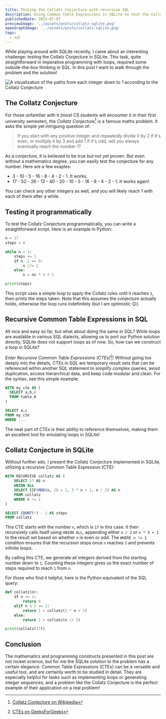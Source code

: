 ```yaml
---
title: Testing the Collatz Conjecture with recursive SQL
description: Using Common Table Expressions in SQLite to test the Collatz Conjecture
publishedDate: 2025-07-07
previewImage: '../assets/posts/collatz-sqlite.png'
openGraphImage: '../assets/posts/collatz-sqlite.png'
tags:
  - sql
---
```


While playing around with SQLite recently, I came about an interesting challenge: testing the Collatz Conjecture in SQLite. This task, quite straightforward in imperative programming with loops, required some outside-the-box thinking in SQL. In this post I want to walk through the problem and the solution!


<Image src={PreviewImage} class="sm:w-2/3 w-4/5 my-0 mx-auto" data-img-embed alt="A visualization of the paths from each integer down to 1 according to the Collatz Conjecture" loading="eager"/>

## The Collatz Conjecture

For those unfamiliar with it (most CS students will encounter it in their first university semester), the *Collatz Conjecture*[^collatz-conjecture] is a famous maths problem. It asks the simple yet intriguing question of:

> If you start with any positive integer and repeatedly divide it by 2 if it's even, or multiply it by 3 and add 1 if it's odd, will you always eventually reach the number 1?

As a *conjecture*, it is believed to be true but not yet proven. But even without a mathematics degree, you can easily test the conjecture for any number. Here are a few exaples:

- 3 - 10 - 5 - 16 - 8 - 4 - 2 - 1. It works.
- 17 - 52 - 26 - 13 - 40 - 20 - 10 - 5 - 16 - 8 - 4 - 2 - 1. It works again!

You can check any other integers as well, and you will likely reach 1 with each of them after a while.

## Testing it programmatically

To test the Collatz Conjecture programmatically, you can write a straightforward script. Here is an example in Python:

```python collatz.py
n = 17
steps = 0

while n > 1:
    steps += 1
    if n  2 == 0:
        n //= 2
    else:
        n = ns * 3 + 1

print(steps) 
```

This script uses a simple loop to apply the Collatz rules until it reaches `1`, then prints the steps taken. Note that this assumes the conjecture actually holds, otherwise the loop runs indefinitely (but I am optimistic 😉).

## Recursive Common Table Expressions in SQL

All nice and easy so far, but what about doing the same in SQL? While loops are available in various SQL dialects, allowing us to port our Python solution directly, SQLite does not support loops as of now. So, how can we construct a loop in SQLite?

*Enter Recursive Common Table Expressions (CTEs)*[^ctes]! Without going too deeply into the details, CTEs in SQL are temporary result sets that can be referenced within another SQL statement to simplify complex queries, avoid duplication, access hierarchical data, and keep code modular and clean. For the syntax, see this simple example:

```sql my_cte.sql
WITH my_cte AS (
  SELECT a,b,c
  FROM table_A
)

SELECT a,c
FROM my_cte
WHERE ....
```

The neat part of CTEs is their ability to reference themselves, making them an excellent tool for emulating loops in SQLite!

## Collatz Conjecture in SQLite

Without further ado, I present the Collatz Conjecture implemented in SQLite, utilizing a recursive Common Table Expression (CTE):

```sql collatz.sql
WITH RECURSIVE collatz AS (
	SELECT 17 AS n
	UNION ALL
	SELECT IIF(MOD(n, 2) = 1, 3 * n + 1, n / 2) AS n
	FROM collatz
	WHERE n != 1
)

SELECT COUNT(*) - 1 AS steps
FROM collatz
```

This CTE starts with the number `n`, which is `17` in this case. It then recursively calls itself using `UNION ALL`, appending either `n / 2` or `n * 3 + 1` to the result set based on whether `n` is even or odd. The `WHERE n != 1` condition ensures that the recursion stops once `n` reaches `1` and prevents infinite loops.

By calling this CTE, we generate all integers derived from the starting number down to `1`. Counting these integers gives us the exact number of steps required to reach `1` from `n`.

For those who find it helpful, here is the Python equivalent of the SQL query:

```python collatz-recursive.py
def collatz(n):
    if n == 1:
        return 0
    elif n % 2 == 1:
        return 1 + collatz(3 * n + 1)
    else:
        return 1 + collatz(n // 2)

print(collatz(17))
```

## Conclusion

The mathematics and programming constructs presented in this post are not rocket science, but for me the SQLite solution to the problem has a certain elegance. Common Table Expressions (CTEs) can be a versatile and useful tool, and are certainly worth to be studied in detail. They are especially helpful for tasks such as implementing loops or generating integer sequences, and a problem like the Collatz Conjecture is the perfect example of their application on a real problem!

[^collatz-conjecture]: [Collatz Conjecture on Wikipedia](https://en.wikipedia.org/wiki/Collatz_conjecture)
[^ctes]: [CTEs on GeeksForGeeks](https://www.geeksforgeeks.org/sql/cte-in-sql/)